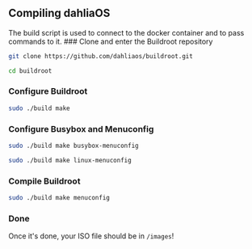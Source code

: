 

## Compiling dahliaOS

<Callout>
  The build script is used to connect to the docker container and to pass commands to it.
</Callout>

<Steps>
### Clone and enter the Buildroot repository

```sh
git clone https://github.com/dahliaos/buildroot.git

cd buildroot
```
### Configure Buildroot

```sh
sudo ./build make
```

### Configure Busybox and Menuconfig

```sh
sudo ./build make busybox-menuconfig

sudo ./build make linux-menuconfig
```

### Compile Buildroot

```sh
sudo ./build make menuconfig
```

### Done

Once it's done, your ISO file should be in `/images`!

</Steps>

